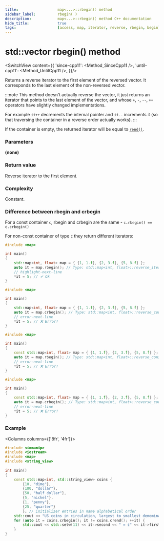 ```yaml
---
title:					map<...>::rbegin() method
sidebar_label:			rbegin( )
description:		    map<...>::rbegin() method C++ documentation
hide_title:				true
tags:					[access, map, iterator, reverse, rbegin, begin]
---
```



<!-- Terms -->

<!----------------- Codes ---------------------->

<!-- rbegin() -->

# std::vector rbegin() method

<SwitchView content={{
        'since-cpp11': <Method_SinceCpp11 />,
        'until-cpp11': <Method_UntilCpp11 />,
    }}/>

Returns a <Tooltip title={Term_ContAlias_ReverseIterator}>reverse iterator</Tooltip> to the first element of the reversed vector.
It corresponds to the last element of the non-reversed vector.

:::note
This method doesn't actually reverse the vector, it just returns an iterator that points to the last element of the vector,
and whose `+`, `-`, `--`, `++` operators have slightly changed implementations.

For example `it++` decrements the internal pointer and `it--` increments it (so that traversing the container in a reverse order actually works).
:::

If the container is empty, the returned iterator will be equal to [`rend()`](/docs/std/containers/maps/map/rend).

### Parameters

**(none)**

### Return value

Reverse iterator to the first element.

### Complexity

Constant.

### Difference between rbegin and crbegin

For a const container `c`, rbegin and crbegin are the same - `c.rbegin() == c.crbegin()`

For non-const container of type `c` they return different iterators:

<Tabs>
<TabItem value="non-const-container" label="Non const container" default>

<Tabs>
<TabItem value="rbegin" label="rbegin" default>

```cpp
#include <map>

int main()
{
    std::map<int, float> map = { {1, 1.f}, {2, 3.f}, {5, 8.f} };
    auto it = map.rbegin(); // Type: std::map<int, float>::reverse_iterator
    // highlight-next-line
    *it = 5; // ✔ Ok
}
```

</TabItem>
<TabItem value="crbegin" label="crbegin" default>

```cpp
#include <map>

int main()
{
    std::map<int, float> map = { {1, 1.f}, {2, 3.f}, {5, 8.f} };
    auto it = map.crbegin(); // Type: std::map<int, float>::reverse_const_iterator
    // error-next-line
    *it = 5; // ❌ Error! 
}
```

</TabItem>
</Tabs>

</TabItem>
<TabItem value="const-container" label="Const container">

<Tabs>
<TabItem value="rbegin" label="rbegin" default>

```cpp
#include <map>

int main()
{
    const std::map<int, float> map = { {1, 1.f}, {2, 3.f}, {5, 8.f} };
    auto it = map.rbegin(); // Type: std::map<int, float>::reverse_const_iterator
    // error-next-line
    *it = 5; // ❌ Error! 
}
```

</TabItem>
<TabItem value="crbegin" label="crbegin" default>

```cpp
#include <map>

int main()
{
    const std::map<int, float> map = { {1, 1.f}, {2, 3.f}, {5, 8.f} };
    auto it = map.crbegin(); // Type: std::map<int, float>::reverse_const_iterator
    // error-next-line
    *it = 5; // ❌ Error! 
}
```

</TabItem>
</Tabs>

</TabItem>
</Tabs>

### Example

<Columns columns={['8fr', '4fr']}>
<div>

```cpp title='Main.cpp' showLineNumbers
#include <iomanip>
#include <iostream>
#include <map>
#include <string_view>
 
int main() 
{
    const std::map<int, std::string_view> coins {
        {10, "dime"},
        {100, "dollar"},
        {50, "half dollar"},
        {5, "nickel"},
        {1, "penny"},
        {25, "quarter"}
        }; // initializer entries in name alphabetical order
    std::cout << "US coins in circulation, largest to smallest denomination:\n";
    for (auto it = coins.crbegin(); it != coins.crend(); ++it) {
        std::cout << std::setw(11) << it->second << " = ¢" << it->first << '\n';
    }
}
```

</div>
<div>

```plaintext title="Output"
```

</div>
</Columns>

